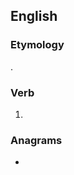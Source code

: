 ==English==

===Etymology===
{{suffix|cook|est|lang=en}}.

===Verb===
{{head|en|verb form}}

# {{en-archaic second-person singular of|cook|lang=en}}

===Anagrams===
* {{anagrams|en|toe sock}}